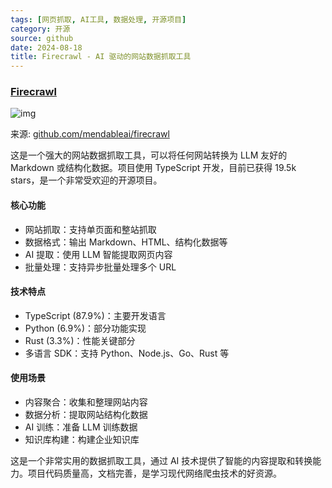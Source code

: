 ```yaml
---
tags: [网页抓取, AI工具, 数据处理, 开源项目]
category: 开源
source: github
date: 2024-08-18
title: Firecrawl - AI 驱动的网站数据抓取工具
---
```


### [Firecrawl](https://github.com/mendableai/firecrawl)

![img](https://img.mengpeng.tech/i/2024/12/10/67579eb5b29d9.webp)

来源: [github.com/mendableai/firecrawl](https://github.com/mendableai/firecrawl)

这是一个强大的网站数据抓取工具，可以将任何网站转换为 LLM 友好的 Markdown 或结构化数据。项目使用 TypeScript 开发，目前已获得 19.5k stars，是一个非常受欢迎的开源项目。

#### 核心功能
- 网站抓取：支持单页面和整站抓取
- 数据格式：输出 Markdown、HTML、结构化数据等
- AI 提取：使用 LLM 智能提取网页内容
- 批量处理：支持异步批量处理多个 URL

#### 技术特点
- TypeScript (87.9%)：主要开发语言
- Python (6.9%)：部分功能实现
- Rust (3.3%)：性能关键部分
- 多语言 SDK：支持 Python、Node.js、Go、Rust 等

#### 使用场景
- 内容聚合：收集和整理网站内容
- 数据分析：提取网站结构化数据
- AI 训练：准备 LLM 训练数据
- 知识库构建：构建企业知识库

这是一个非常实用的数据抓取工具，通过 AI 技术提供了智能的内容提取和转换能力。项目代码质量高，文档完善，是学习现代网络爬虫技术的好资源。 